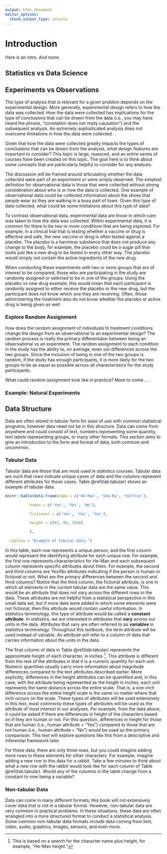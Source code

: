 ```yaml
---
output: html_document
editor_options: 
  chunk_output_type: console
---
```

# Introduction 

Here is an intro. And more. 

## Statistics vs Data Science 


## Experiments vs Observations 

The type of analysis that is relevant for a given problem depends on the experimental design. More generally, experimental design refers to how the data was collected. How the data were collected has implications for the type of conclusions that can be drawn from the data (i.e., you may have heard the phrase, "correlation does not imply causation") and the subsequent analysis. An extremely sophisticated analysis does not overcome limitations in how the data were collected.  

Given that how the data were collected greatly impacts the types of conclusions that can be drawn from the analysis, what design features are important to consider? This topic is large, nuanced, and an entire series of courses have been created on this topic. The goal here is to think about some concepts that are particularly helpful to consider for any analysis.  

The discussion will be framed around articulating whether the data collected were part of an experiment or were simply observed. The simplest definition for observational data is those that were collected without strong consideration about who is or how the data is collected. One example of observational data could be collected information about the shoes that people wear as they are walking in a busy part of town. Given this type of data collected, what could be some limitations about this type of data?  

To contrast observational data, experimental data are those in which care was taken to how the data was collected. Within experimental data, it is common for there to be two or more conditions that are being explored. For example, in a clinical trial that is testing whether a vaccine or drug is effective and safe, the new vaccine or drug is often tested against a placebo. The placebo is a harmless substance that does not produce any change to the body, for example, the placebo could be a sugar pill that looks just like a new drug to be tested in every other way. The placebo would simply not contain the active ingredients of the new drug.  

When conducting these experiments with two or more groups that are of interest to be compared, those who are participating in the study are randomly assigned or selected to be in one of the groups. Using the placebo vs new drug example, this would mean that each participant is randomly assigned to either receive the placebo or the new drug, but the participant does not know which one they are receiving. Often, those administering the treatment also do not know whether the placebo or active drug is being given as well.  

### Explore Random Assignment 

How does the random assignment of individuals to treatment conditions change the design from an observational to an experimental design? The random process is really the primary differentiator between being an observational vs an experiment. The random assignment to each condition in the study has the ability to, on average, even out differences across the two groups. Since the inclusion of being in one of the two groups is random, if the study has enough participants, it is more likely for the two groups to be as equal as possible across all characteristics for the study participants.  

What could random assignment look like in practice? More to come ... . 


### Example: Natural Experiments 


## Data Structure 

Data are often stored in tabular form for ease of use with common statistical programs, however data need not be in this structure. Data can come from anywhere and could consist of text, numbers representing some quantity, text labels representing groups, or many other formats. This section aims to give an introduction to the form and format of data, both common and uncommon. 

### Tabular Data 

Tabular data are those that are most used in statistics courses. Tabular data are such that rows indicate unique cases of data and the columns represent different attributes for those cases. Table \@ref(tab:tabular) shows an example of tabular data.  

```r

knitr::kable(data.frame(name = c('He-Man', 'She-Ra', 'Voltron'), 

           human = c('Yes', 'Yes', 'No'), 

           fictional = c('Yes', 'Yes', 'Yes'), 

           height = c(83, 96, 3936) 

           ), 

  caption = "Example of tabular data.") 

``` 

In this table, each row represents a unique person, and the first column would represent the identifying attribute for each unique row. For example, the first row represents characteristics for He-Man and each subsequent column represents specific attributes about them. For example, the second and third columns are Yes/No attributes indicating if the person is human or fictional or not. What are the primary differences between the second and third columns? Notice that the third column, the fictional attribute, is one in which all elements in the current tabular data are the same value. This would be an attribute that does not vary across the different rows in the data. These attributes are not helpful from a statistical perspective in this small data set, but if more data were added in which some elements were not fictional, then this attribute would contain useful information. In statistics terminology, this type of attribute would be called a **constant attribute**. In statistics, we are interested in attributes that **vary** across our units in the data. Attributes that vary are often referred to as **variables** in statistics terminology. Throughout this textbook, the term attribute will be used instead of variable. An attribute will refer to a column of data that carries information about the units in the data.  

The final column of data in Table \@ref(tab:tabular) represents the approximate height of each character, in inches ^[This is based on a search for the character name plus height, for example, "He-Man height."]. This attribute is different from the rest of the attributes in that it is a numeric quantity for each unit. Numeric quantities usually carry more information about magnitude differences compared to the text attributes described earlier. More explicitly, differences in the height attributes can be quantified and, in this case, with the attribute being represented as the height in inches, each unit represents the same distance across the entire scale. That is, a one-inch difference across the entire height scale is the same no matter where that inch occurs on the scale. These types of attributes will be used extensively in this text, most commonly these types of attributes will be used as the attribute of most interest in our analyses. For example, from the data above, it could be asked if there are differences in height of the characters based on if they are human or not. For this question, differences in height for those that are human (i.e., human attribute = "Yes") compared to those that are not human (i.e., human attribute = "No") would be used as the primary comparison. This text will explore questions like this from a descriptive and inferential framework later.  

For these data, there are only three rows, but you could imagine adding more rows to these elements for other characters. For example, imagine adding a new row to this data for a rabbit. Take a few minutes to think about what a new row with the rabbit would look like for each column of Table \@ref(tab:tabular). Would any of the columns in the table change from a constant to now being a variable?  

### Non-tabular Data

Data can come in many different formats; this book will not extensively cover data that is not in a tabular format. However, non-tabular data are very common in practical problems. In these situations, these data are often wrangled into a more structured format to conduct a statistical analysis. Some common non-tabular data formats include data coming from text, video, audio, graphics, images, sensors, and even more.  
 
